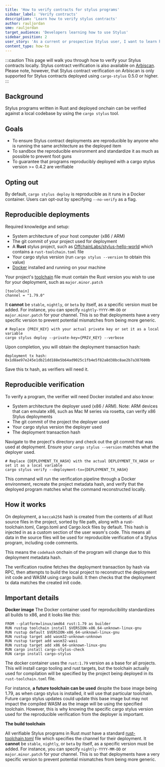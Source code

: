 ```yaml
---
title: 'How to verify contracts for stylus programs'
sidebar_label: 'Verify contracts'
description: 'Learn how to verify stylus contracts'
author: rauljordan
sme: rauljordan
target_audience: 'Developers learning how to use Stylus'
sidebar_position: 2
user_story: 'As a current or prospective Stylus user, I want to learn how to make sure my Stylus contracts deployment are reproducible by anyone running the same environment.'
content_type: how-to
---
```


:::caution
This page will walk you through how to verify your Stylus contracts locally. Stylus contract verification is also available on [Arbiscan](https://arbiscan.io/). Please note, however, that Stylus contract verification on Arbiscan is only supported for Stylus contracts deployed using `cargo-stylus` 0.5.0 or higher.
:::

## Background

Stylus programs written in Rust and deployed onchain can be verified against a local codebase by using the `cargo stylus` tool.

## Goals

- To ensure Stylus contract deployments are reproducible by anyone who is running the same architecture as the deployed item
- To sandbox the reproducible environment and standardize it as much as possible to prevent foot guns
- To guarantee that programs reproducibly deployed with a cargo stylus version >= 0.4.2 are verifiable

## Opting out

By default, `cargo stylus deploy` is reproducible as it runs in a Docker container. Users can opt-out by specifying `--no-verify` as a flag.

## Reproducible deployments

Required knowledge and setup:

- System architecture of your host computer (x86 / ARM)
- The git commit of your project used for deployment
- A **Rust** stylus project, such as [OffchainLabs/stylus-hello-world](https://github.com/OffchainLabs/stylus-hello-world) which contains a `rust-toolchain.toml` file
- Your cargo stylus version (run `cargo stylus --version` to obtain this value)
- [Docker](https://www.docker.com/) installed and running on your machine

Your project's [toolchain](https://rust-lang.github.io/rustup/overrides.html#the-toolchain-file) file must contain the Rust version you wish to use for your deployment, such as `major.minor.patch`

```
[toolchain]
channel = "1.79.0"
```

It **cannot** be `stable`, `nightly`, or `beta` by itself, as a specific version must be added. For instance, you can specify `nightly-YYYY-MM-DD` or `major.minor.patch` for your channel. This is so that deployments have a very specific version to prevent potential mismatches from being more generic.

```
# Replace {PRIV_KEY} with your actual private key or set it as a local variable
cargo stylus deploy --private-key={PRIV_KEY} --verbose
```

Upon completion, you will obtain the deployment transaction hash:

```
deployment tx hash: 0x1d8ae97e245e1db21dd188e5b64ad9025c1fb4e5f82a8d38bc8ae2b7a387600b
```

Save this tx hash, as verifiers will need it.

## Reproducible verification

To verify a program, the verifier will need Docker installed and also know:

- System architecture the deployer used (x86 / ARM). Note: ARM devices that can emulate x86, such as Mac M series via rosetta, can verify x86 Stylus deployments
- The git commit of the project the deployer used
- Your cargo stylus version the deployer used
- The deployment transaction hash

Navigate to the project's directory and check out the git commit that was used at deployment. Ensure your `cargo stylus --version` matches what the deployer used.

```
# Replace {DEPLOYMENT_TX_HASH} with the actual DEPLOYMENT_TX_HASH or set it as a local variable
cargo stylus verify --deployment-tx={DEPLOYMENT_TX_HASH}
```

This command will run the verification pipeline through a Docker environment, recreate the project metadata hash, and verify that the deployed program matches what the command reconstructed locally.

## How it works

On deployment, a `keccak256` hash is created from the contents of all Rust source files in the project, sorted by file path, along with a rust-toolchain.toml, Cargo.toml and Cargo.lock files by default. This hash is injected in as a custom section of the user wasm's code. This means all data in the source files will be used for reproducible verification of a Stylus program, including code comments.

This means the `codehash` onchain of the program will change due to this deployment metadata hash.

The verification routine fetches the deployment transaction by hash via RPC, then attempts to build the local project to reconstruct the deployment init code and WASM using cargo build. It then checks that the deployment tx data matches the created init code.

## Important details

**Docker image**
The Docker container used for reproducibility standardizes all builds to x86, and it looks like this:

```shell
FROM --platform=linux/amd64 rust:1.79 as builder
RUN rustup toolchain install $VERSION-x86_64-unknown-linux-gnu
RUN rustup default $VERSION-x86_64-unknown-linux-gnu
RUN rustup target add wasm32-unknown-unknown
RUN rustup target add wasm32-wasi
RUN rustup target add x86_64-unknown-linux-gnu
RUN cargo install cargo-stylus-check
RUN cargo install cargo-stylus
```

The docker container uses the `rust:1.79` version as a base for all projects. This will install cargo tooling and rust targets, but the toolchain actually used for compilation will be specified by the project being deployed in its `rust-toolchain.toml` file.

For instance, **a future toolchain can be used** despite the base image being 1.79, as when cargo stylus is installed, it will use that particular toolchain. Future cargo stylus updates could update this base image but may not impact the compiled WASM as the image will be using the specified toolchain. However, this is why knowing the specific cargo stylus version used for the reproducible verification from the deployer is important.

**The build toolchain**

All verifiable Stylus programs in Rust _must_ have a standard [rust-toolchain.toml](https://rust-lang.github.io/rustup/overrides.html#the-toolchain-file) file which specifies the channel for their deployment. It **cannot** be `stable`, `nightly`, or `beta` by itself, as a specific version must be added. For instance, you can specify `nightly-YYYY-MM-DD` or `major.minor.patch` for your channel. This is so that deployments have a very specific version to prevent potential mismatches from being more generic.
